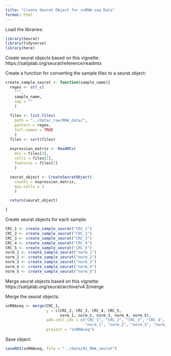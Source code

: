 ```yaml
---
title: "Create Seurat Object for snRNA-seq Data"
format: html
---
```


Load the libraries:

```r
library(Seurat)
library(tidyverse)
library(here)
```

Create seurat objects based on this vignette: https://satijalab.org/seurat/reference/readmtx

Create a function for converting the sample files to a seurat object:

```r
create_sample_seurat <- function(sample_name){
  regex <- str_c(
    "^", 
    sample_name, 
    sep = ""
    )
  
  files <- list.files(
    path = "../data/_raw/RNA_data/", 
    pattern = regex, 
    full.names = TRUE
    )
  files <- sort(files)
  
  expression_matrix <- ReadMtx(
    mtx = files[3],
    cells = files[1],
    features = files[2]
    )

  seurat_object <- CreateSeuratObject(
    counts = expression_matrix,
    min.cells = 3
    )

  return(seurat_object)

}
```

Create seurat objects for each sample:

```r
CRC_1 <- create_sample_seurat("CRC_1")
CRC_2 <- create_sample_seurat("CRC_2")
CRC_3 <- create_sample_seurat("CRC_3")
CRC_4 <- create_sample_seurat("CRC_4")
CRC_5 <- create_sample_seurat("CRC_5")
norm_1 <- create_sample_seurat("norm_1")
norm_2 <- create_sample_seurat("norm_2")
norm_3 <- create_sample_seurat("norm_3")
norm_4 <- create_sample_seurat("norm_4")
norm_5 <- create_sample_seurat("norm_5")
```

Merge seurat objects based on this vignette: https://satijalab.org/seurat/archive/v4.3/merge

Merge the seurat objects:

```r
snRNAseq <- merge(CRC_1, 
                  y = c(CRC_2, CRC_3, CRC_4, CRC_5, 
                        norm_1, norm_2, norm_3, norm_4, norm_5), 
                  add.cell.ids = c("CRC_1", "CRC_2", "CRC_3", "CRC_4", "CRC_5", 
                                   "norm_1", "norm_2", "norm_3", "norm_4", "norm_5"), 
                  project = "snRNAseq")
```

Save object:

```r
saveRDS(snRNAseq, file = "../data/01_RNA_seurat")
```
